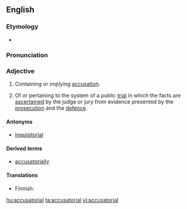 ==English==

===Etymology===
* {{suffix|accusatory|ial}}

===Pronunciation===
{{a|US}} {{IPA|/ə.ˌkju.zə.ˈtɔɹ.i.əl/}}

===Adjective===
{{en-adj}}

# Containing or implying [[accusation]].
# {{context|legal}} Of or pertaining to the system of a public [[trial]] in which the facts are [[ascertain|ascertained]] by the judge or jury from evidence presented by the [[prosecution]] and the [[defence]].

====Antonyms====
* [[inquisitorial]]

====Derived terms====
* [[accusatorially]]

====Translations====
{{trans-top|Containing or implying accusation}}
{{trans-mid}}
{{trans-bottom}}

{{trans-top|Of or pertaining to the public trial system}}
* Finnish: {{t-|fi|akkusatorinen}}
{{trans-mid}}
{{trans-bottom}}

[[hu:accusatorial]]
[[ta:accusatorial]]
[[vi:accusatorial]]